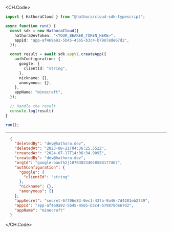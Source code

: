 
<CH.Code>
```typescript CreateApp.ts
import { HathoraCloud } from "@hathora/cloud-sdk-typescript";

async function run() {
  const sdk = new HathoraCloud({
    hathoraDevToken: "<YOUR_BEARER_TOKEN_HERE>",
    appId: "app-af469a92-5b45-4565-b3c4-b79878de67d2",
  });

  const result = await sdk.appV1.createApp({
    authConfiguration: {
      google: {
        clientId: "string",
      },
      nickname: {},
      anonymous: {},
    },
    appName: "minecraft",
  });

  // Handle the result
  console.log(result)
}

run();
```
---

```json Example Response
  {
    "deletedBy": "dev@hathora.dev",
    "deletedAt": "2023-08-21T04:36:25.552Z",
    "createdAt": "2024-07-17T14:06:34.909Z",
    "createdBy": "dev@hathora.dev",
    "orgId": "google-oauth2|107030234048588177467",
    "authConfiguration": {
      "google": {
        "clientId": "string"
      },
      "nickname": {},
      "anonymous": {}
    },
    "appSecret": "secret-6f706e83-0ec1-437a-9a46-7d4281eb2f39",
    "appId": "app-af469a92-5b45-4565-b3c4-b79878de67d2",
    "appName": "minecraft"
  }
```
</CH.Code>
